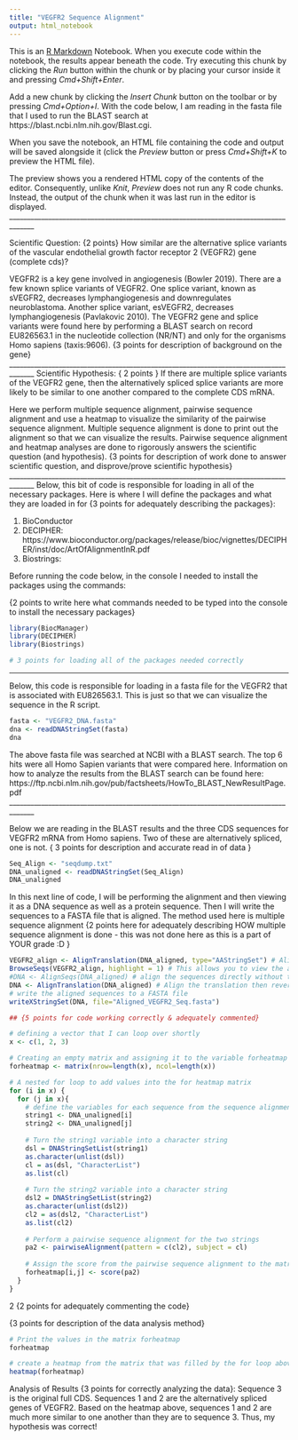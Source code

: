 ```yaml
---
title: "VEGFR2 Sequence Alignment"
output: html_notebook
---
```


This is an [R Markdown](http://rmarkdown.rstudio.com) Notebook. When you execute code within the notebook, the results appear beneath the code. Try executing this chunk by clicking the *Run* button within the chunk or by placing your cursor inside it and pressing *Cmd+Shift+Enter*. 

Add a new chunk by clicking the *Insert Chunk* button on the toolbar or by pressing *Cmd+Option+I*.
With the code below, I am reading in the fasta file that I used to run the BLAST search at https://blast.ncbi.nlm.nih.gov/Blast.cgi. 

When you save the notebook, an HTML file containing the code and output will be saved alongside it (click the *Preview* button or press *Cmd+Shift+K* to preview the HTML file). 

The preview shows you a rendered HTML copy of the contents of the editor. Consequently, unlike *Knit*, *Preview* does not run any R code chunks. Instead, the output of the chunk when it was last run in the editor is displayed.
_____________________________________________________________________________________

Scientific Question: {2 points} How similar are the alternative splice variants of the vascular endothelial growth factor receptor 2 (VEGFR2) gene (complete cds)?

VEGFR2 is a key gene involved in angiogenesis (Bowler 2019). There are a few known splice variants of VEGFR2. One splice variant, known as sVEGFR2, decreases lymphangiogenesis and downregulates neuroblastoma. Another splice variant, esVEGFR2, decreases lymphangiogenesis (Pavlakovic 2010). The VEGFR2 gene and splice variants were found here by performing a BLAST search on record EU826563.1 in the nucleotide collection (NR/NT) and only for the organisms Homo sapiens (taxis:9606). {3 points for description of background on the gene}
_____________________________________________________________________________________
Scientific Hypothesis: { 2 points } If there are multiple splice variants of the VEGFR2 gene, then the alternatively spliced splice variants are more likely to be similar to one another compared to the complete CDS mRNA. 

Here we perform multiple sequence alignment, pairwise sequence alignment and use a heatmap to visualize the similarity of the pairwise sequence alignment. Multiple sequence alignment is done to print out the alignment so that we can visualize the results. Pairwise sequence alignment and heatmap analyses are done to rigorously answers the scientific question (and hypothesis). {3 points for description of work done to answer scientific question, and disprove/prove scientific hypothesis}
_____________________________________________________________________________________
Below, this bit of code is responsible for loading in all of the necessary packages. Here is where I will define the packages and what they are loaded in for {3 points for adequately describing the packages}:

1) BioConductor
2) DECIPHER: https://www.bioconductor.org/packages/release/bioc/vignettes/DECIPHER/inst/doc/ArtOfAlignmentInR.pdf
3) Biostrings:

Before running the code below, in the console I needed to install the packages using the commands:

{2 points to write here what commands needed to be typed into the console to install the necessary packages}

```r
library(BiocManager)
library(DECIPHER)
library(Biostrings)

# 3 points for loading all of the packages needed correctly
```

_____________________________________________________________________________________

Below, this code is responsible for loading in a fasta file for the VEGFR2 that is associated with EU826563.1. This is just so that we can visualize the sequence in the R script. 
```r
fasta <- "VEGFR2_DNA.fasta"
dna <- readDNAStringSet(fasta)
dna
```
The above fasta file was searched at NCBI with a BLAST search. The top 6 hits were all Homo Sapien variants that were compared here. Information on how to analyze the results from the BLAST search can be found here: https://ftp.ncbi.nlm.nih.gov/pub/factsheets/HowTo_BLAST_NewResultPage.pdf
_____________________________________________________________________________________

Below we are reading in the BLAST results and the three CDS sequences for VEGFR2 mRNA from Homo sapiens. Two of these are alternatively spliced, one is not. { 3 points for description and accurate read in of data }

```r
Seq_Align <- "seqdump.txt"
DNA_unaligned <- readDNAStringSet(Seq_Align)
DNA_unaligned
```
In this next line of code, I will be performing the alignment and then viewing it as a DNA sequence as well as a protein sequence. Then I will write the sequences to a FASTA file that is aligned. The method used here is multiple sequence alignment {2 points here for adequately describing HOW multiple sequence alignment is done - this was not done here as this is a part of YOUR grade :D }

```r
VEGFR2_align <- AlignTranslation(DNA_aligned, type="AAStringSet") # Align the translation
BrowseSeqs(VEGFR2_align, highlight = 1) # This allows you to view the alignment
#DNA <- AlignSeqs(DNA_aligned) # align the sequences directly without translation
DNA <- AlignTranslation(DNA_aligned) # Align the translation then reverse translate
# write the aligned sequences to a FASTA file
writeXStringSet(DNA, file="Aligned_VEGFR2_Seq.fasta")

## {5 points for code working correctly & adequately commented}
```
```r
# defining a vector that I can loop over shortly
x <- c(1, 2, 3)

# Creating an empty matrix and assigning it to the variable forheatmap
forheatmap <- matrix(nrow=length(x), ncol=length(x))

# A nested for loop to add values into the for heatmap matrix
for (i in x) {
  for (j in x){
    # define the variables for each sequence from the sequence alignment
    string1 <- DNA_unaligned[i]
    string2 <- DNA_unaligned[j]
    
    # Turn the string1 variable into a character string
    dsl = DNAStringSetList(string1)
    as.character(unlist(dsl))
    cl = as(dsl, "CharacterList")
    as.list(cl)
    
    # Turn the string2 variable into a character string
    dsl2 = DNAStringSetList(string2)
    as.character(unlist(dsl2))
    cl2 = as(dsl2, "CharacterList")
    as.list(cl2)
    
    # Perform a pairwise sequence alignment for the two strings
    pa2 <- pairwiseAlignment(pattern = c(cl2), subject = cl)
    
    # Assign the score from the pairwise sequence alignment to the matrix
    forheatmap[i,j] <- score(pa2)
  }
}

```

{2 points for above code working for data analysis method}

{2 points for adequately commenting the code}

{3 points for description of the data analysis method}  


```r
# Print the values in the matrix forheatmap
forheatmap

# create a heatmap from the matrix that was filled by the for loop above. 
heatmap(forheatmap)
```

Analysis of Results {3 points for correctly analyzing the data}: Sequence 3 is the original full CDS. Sequences 1 and 2 are the alternatively spliced genes of VEGFR2. Based on the heatmap above, sequences 1 and 2 are much more similar to one another than they are to sequence 3. Thus, my hypothesis was correct!
